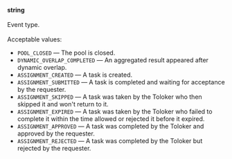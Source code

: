 **string**<br/><br/>Event type.<br/><br/>Acceptable values:

- `POOL_CLOSED` — The pool is closed.
- `DYNAMIC_OVERLAP_COMPLETED` — An aggregated result appeared after dynamic overlap.
- `ASSIGNMENT_CREATED` — A task is created.
- `ASSIGNMENT_SUBMITTED` — A task is completed and waiting for acceptance by the requester.
- `ASSIGNMENT_SKIPPED` — A task was taken by the Toloker who then skipped it and won't return to it.
- `ASSIGNMENT_EXPIRED` — A task was taken by the Toloker who failed to complete it within the time allowed or rejected it before it expired.
- `ASSIGNMENT_APPROVED` — A task was completed by the Toloker and approved by the requester.
- `ASSIGNMENT_REJECTED` — A task was completed by the Toloker but rejected by the requester.